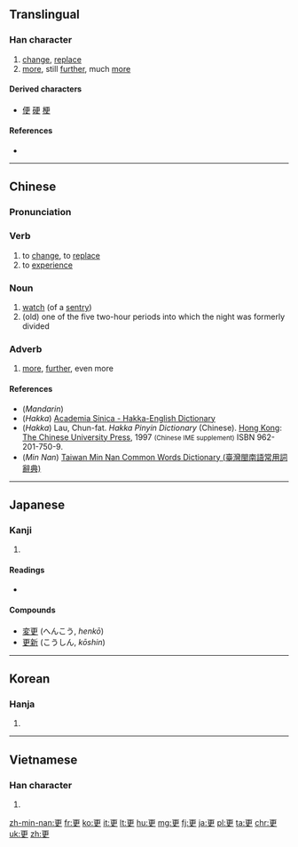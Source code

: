 {{also|史|吏}}
==Translingual==
{{stroke order|strokes=7}}

===Han character===
{{Han char|rn=73|rad=曰|as=03|sn=7|four=1050<sub>6</sub>|canj=一中田大 (MLWK)}}

# [[change]], [[replace]]
# [[more]], still [[further]], much [[more]]

====Derived characters====
* [[便]] [[硬]] [[梗]]

====References====
* {{Han ref|kx=0502.060|dkj=14283|dj=0874.040|hdz=10020.020|uh=66F4|ud=26356|bh=A7F3|bd=42995}}

----

==Chinese==
{{zh-hanzi-box|[[更]]}}

===Pronunciation===
{{zh-pron
|m=gēng,gèng
|c=ang1,gang1,gang3
|h=pfs=kang, kèn;hpy=gang1, gen4
|mn=keⁿ/kiⁿ/king/kìng
|mn_note=keⁿ, kiⁿ - vernacular, king, kìng - literary
|w=
|mc=y
|oc=y
|ma=|ma2=zh-gèng.ogg
|cat=v,n,adv,det
}}

===Verb===
{{zh-verb|ts}}

# to [[change]], to [[replace]]
# to [[experience]]

===Noun===
{{zh-noun|ts}}

# [[watch]] (of a [[sentry]])
# (old) one of the five two-hour periods into which the night was formerly divided

===Adverb===
{{zh-adv|ts}}

# [[more]], [[further]], even more

====References====
*(''Mandarin''){{cite web
| url = http://www.mdbg.net/chindict/chindict.php?page=worddict&wdrst=0&wdqb=更
| title = 更
| work = MDBG English to Chinese dictionary ( Based on CC-CEDICT )
| language = Mandarin/English
| accessdate = 2014-03-10}}
*(''Hakka'') [http://minhakka.ling.sinica.edu.tw/bkg/hakyin/search.php?DETAIL=1&LIMIT=id=11320&dbname=su_tian_1&graph=2 Academia Sinica - Hakka-English Dictionary]
*(''Hakka'') Lau, Chun-fat. ''Hakka Pinyin Dictionary'' (Chinese). [[Hong Kong]]: [[w:Chinese University of Hong Kong|The Chinese University Press]], 1997 <small>(Chinese IME supplement)</small> ISBN 962-201-750-9.
*(''Min Nan'') [http://twblg.dict.edu.tw/holodict_new/result_detail.jsp?n_no=3228&curpage=1&sample=%E6%9B%B4&radiobutton=1&querytarget=1&limit=20&pagenum=1&rowcount=12 Taiwan Min Nan Common Words Dictionary (臺灣閩南語常用詞辭典)]

----

==Japanese==

===Kanji===
{{ja-kanji|grade=c|rs=一06}}

# {{defn|lang=ja|sort=曰03}}

====Readings====
* {{ja-readings|on=[[こう]] (kō)|kun=[[さら]] (sara), [[ふける]] (fukeru), [[あらためる]] (aratameru)}}

====Compounds====
* [[変更]] (へんこう, ''henkō'')
* [[更新]] (こうしん, ''kōshin'')

----

==Korean==

===Hanja===
{{ko-hanja|hangeul=[[경]], [[갱]]|eumhun=|rv=gyeong, gaeng|mr=kyŏng, kaeng|y=kyeng, kayng}}

# {{defn|lang=ko|sort=曰03}}

----

==Vietnamese==

===Han character===
{{vi-hantu|canh, cánh|rs=曰03}}

# {{defn|lang=vi|sort=曰03}}

[[zh-min-nan:更]]
[[fr:更]]
[[ko:更]]
[[it:更]]
[[lt:更]]
[[hu:更]]
[[mg:更]]
[[fj:更]]
[[ja:更]]
[[pl:更]]
[[ta:更]]
[[chr:更]]
[[uk:更]]
[[zh:更]]